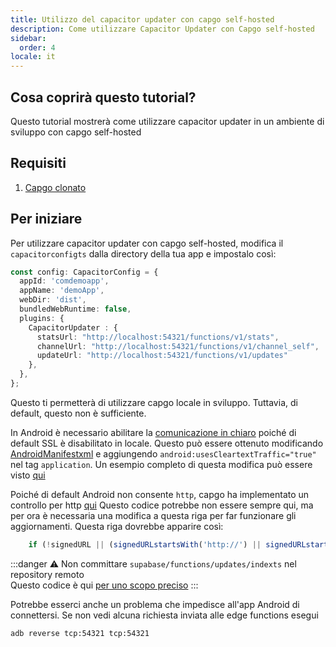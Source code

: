 ```yaml
---
title: Utilizzo del capacitor updater con capgo self-hosted
description: Come utilizzare Capacitor Updater con Capgo self-hosted
sidebar:
  order: 4
locale: it
---
```


## Cosa coprirà questo tutorial?

Questo tutorial mostrerà come utilizzare capacitor updater in un ambiente di sviluppo con capgo self-hosted

## Requisiti

1. [Capgo clonato](https://githubcom/Cap-go/capgo)

## Per iniziare

Per utilizzare capacitor updater con capgo self-hosted, modifica il `capacitorconfigts` dalla directory della tua app e impostalo così:

```ts
const config: CapacitorConfig = {
  appId: 'comdemoapp',
  appName: 'demoApp',
  webDir: 'dist',
  bundledWebRuntime: false,
  plugins: {
    CapacitorUpdater : {
      statsUrl: "http://localhost:54321/functions/v1/stats",
      channelUrl: "http://localhost:54321/functions/v1/channel_self",
      updateUrl: "http://localhost:54321/functions/v1/updates"
    },
  },
};
```

Questo ti permetterà di utilizzare capgo locale in sviluppo. Tuttavia, di default, questo non è sufficiente.

In Android è necessario abilitare la [comunicazione in chiaro](https://developerandroidcom/topic/security/risks/cleartext) poiché di default SSL è disabilitato in locale.
Questo può essere ottenuto modificando [AndroidManifestxml](https://githubcom/Cap-go/capacitor-updater/blob/main/android/src/main/AndroidManifestxml) e aggiungendo `android:usesCleartextTraffic="true"` nel tag `application`.
Un esempio completo di questa modifica può essere visto [qui](https://gistgithubcom/WcaleNieWolny/061a015acdebe35eaf3afd7030797701)

Poiché di default Android non consente `http`, capgo ha implementato un controllo per http [qui](https://githubcom/Cap-go/capgo/blob/4cce6c0707d745faa2afbab643e636bad927c602/supabase/functions/updates/indexts#L396)
Questo codice potrebbe non essere sempre qui, ma per ora è necessaria una modifica a questa riga per far funzionare gli aggiornamenti.
Questa riga dovrebbe apparire così:
```ts
    if (!signedURL || (signedURLstartsWith('http://') || signedURLstartsWith('https://'))) {
```

:::danger
⚠️ Non committare `supabase/functions/updates/indexts` nel repository remoto\
Questo codice è qui [per uno scopo preciso](https://githubcom/Cap-go/capacitor-updater/issues/37#issuecomment-1684916354)
:::

Potrebbe esserci anche un problema che impedisce all'app Android di connettersi. Se non vedi alcuna richiesta inviata alle edge functions esegui
```bash
adb reverse tcp:54321 tcp:54321
```